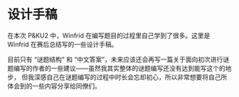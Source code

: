 # 设计手稿

在本次 P&KU2 中，Winfrid 在编写题目的过程里自己学到了很多。这里是 Winfrid 在赛后总结写的一些设计手稿。

目前只有 “谜题结构” 和 “中文答案”，未来应该还会再写一篇关于面向初次进行谜题编写的作者的一些建议——虽然我其实整体的谜题编写还没有达到能写这个的地步，
但我深感自己在谜题编写的过程中时长会忘却初心，所以非常想要将自己所体会到的一些内容分享给同僚们。
